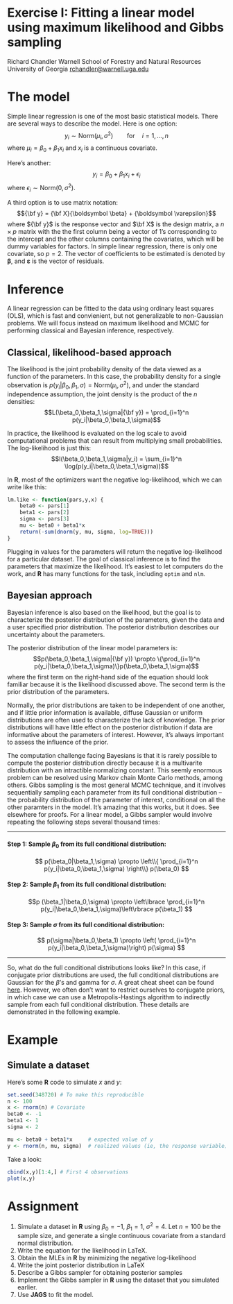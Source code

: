 Exercise I: Fitting a linear model using maximum likelihood and Gibbs sampling
================
Richard Chandler
Warnell School of Forestry and Natural Resources
University of Georgia
<rchandler@warnell.uga.edu>


# The model

Simple linear regression is one of the most basic statistical
models. There are several ways to describe the model. Here is one
option:
$$y_i \sim \mathrm{Norm}(\mu_i,\sigma^2) \qquad \mathrm{for} \quad i=1,\dots,n $$
where $\mu_i = \beta_0 + \beta_1 x_i$ and $x_i$ is a continuous covariate.

Here's another:
$$y_i = \beta_0 + \beta_1 x_i + \epsilon_i$$
where $\epsilon_i \sim \mathrm{Norm}(0, \sigma^2)$.

A third option is to use matrix notation: 
$${\bf y} = {\bf X}{\boldsymbol \beta} + {\boldsymbol \varepsilon}$$
where ${\bf y}$ is the response vector and $\bf X$ is the design
matrix, a $n \times p$ matrix with the the first column being a vector
of 1's corresponding to the intercept and the other columns containing
the covariates, which will be dummy variables for
factors. In simple linear regression, there is only one covariate, so
$p=2$. The vector of coefficients to be estimated is denoted by
$\boldsymbol \beta$, and $\boldsymbol \varepsilon$ is the vector of
residuals.

# Inference

A linear regression can be fitted to the data using ordinary least
squares (OLS), which is fast and convienient, but not generalizable to
non-Gaussian problems. We will focus instead on maximum likelihood and
MCMC for performing classical and Bayesian inference, respectively. 


## Classical, likelihood-based approach

The likelihood is the joint probability density of the data viewed as
a function of the parameters. In this case, the probability density
for a single observation is 
$p(y_i|\beta_0,\beta_1,\sigma)=\mathrm{Norm}(\mu_i,\sigma^2)$, and
under the standard independence assumption, the
joint density is the product of the $n$ densities:
$$L(\beta_0,\beta_1,\sigma|{\bf y}) = \prod_{i=1}^n
p(y_i|\beta_0,\beta_1,\sigma)$$


In practice, the likelihood is evaluated on the log scale to avoid
computational problems that can result from multiplying small
probabilities. The log-likelihood is just this:
$$l(\beta_0,\beta_1,\sigma|y_i) = \sum_{i=1}^n
\log(p(y_i|\beta_0,\beta_1,\sigma))$$


In __R__, most of the optimizers want the negative log-likelihood,
which we can write like this:
```R
lm.like <- function(pars,y,x) {
    beta0 <- pars[1]
    beta1 <- pars[2]
    sigma <- pars[3]
    mu <- beta0 + beta1*x
    return(-sum(dnorm(y, mu, sigma, log=TRUE)))
}
```

Plugging in values for the parameters will return the negative
log-likelihood for a particular dataset. The goal of classical
inference is to find the parameters that maximize the
likelihood. It's easiest to let computers do the work, and __R__ has
many functions for the task, including `optim` and `nlm`.


## Bayesian approach

Bayesian inference is also based on the likelihood, but
the goal is to characterize the posterior distribution of the
parameters, given the data and a user specified prior
distribution. The posterior distribution describes our uncertainty
about the parameters.

The posterior distribution of the linear model parameters is:
$$p(\beta_0,\beta_1,\sigma|{\bf y}) \propto \{\prod_{i=1}^n
p(y_i|\beta_0,\beta_1,\sigma)\}p(\beta_0,\beta_1,\sigma)$$
where the first term on the right-hand side of the equation should
look familiar because it is the likelihood discussed above. The second
term is the prior distribution of the parameters. 

Normally, the prior
distributions are taken to be independent of one another, and if
little prior information is available, diffuse Gaussian or uniform
distributions are often used to characterize the lack of
knowledge. The prior distributions will have little effect on
the posterior distribution if data are informative about the
parameters of interest. However, it's always important to assess the
influence of the prior.

The computation challenge facing Bayesians is that it is rarely
possible to compute the posterior distribution directly because it is
a multivarite distribution with an intractible normalizing
constant. This seemly enormous problem can be resolved using Markov
chain Monte Carlo methods, among others. Gibbs sampling is the most
general MCMC technique, and it involves sequentially sampling each
parameter from its full conditional distribution -- the probability
distribution of the parameter of interest, conditional on all the
other paramters in the model. It's amazing that this works, but it
does. See elsewhere for proofs. For a linear model, a Gibbs sampler
would involve repeating the following steps several thousand times:

***
#### Step 1: Sample $\beta_0$ from its full conditional distribution:

$$
p(\beta_0|\beta_1,\sigma) \propto \left\\{ \prod_{i=1}^n
p(y_i|\beta_0,\beta_1,\sigma) \right\\} p(\beta_0)
$$

#### Step 2: Sample $\beta_1$ from its full conditional distribution:

$$p
(\beta_1|\beta_0,\sigma) \propto \left\lbrace \prod_{i=1}^n
p(y_i|\beta_0,\beta_1,\sigma)\left\rbrace p(\beta_1)
$$

#### Step 3: Sample $\sigma$ from its full conditional distribution:

$$
p(\sigma|\beta_0,\beta_1) \propto \left( \prod_{i=1}^n
p(y_i|\beta_0,\beta_1,\sigma)\right) p(\sigma)
$$

***

So, what do the full conditional distributions looks like? In this
case, if conjugate prior distributions are used, the full conditional
distributions are Gaussian for the $\beta$'s and gamma for
$\sigma$. A great cheat sheet can be
found
[here](https://en.wikipedia.org/wiki/Conjugate_prior#Table_of_conjugate_distributions). 
However, we often don't want to restrict ourselves to conjugate priors,
in which case we can use a Metropolis-Hastings algorithm to indirectly
sample from each full conditional distribution. These details are
demonstrated in the following example.




# Example

## Simulate a dataset


Here's some **R** code to simulate $x$ and $y$:

```R
set.seed(348720) # To make this reproducible
n <- 100
x <- rnorm(n) # Covariate
beta0 <- -1
beta1 <- 1
sigma <- 2

mu <- beta0 + beta1*x     # expected value of y
y <- rnorm(n, mu, sigma)  # realized values (ie, the response variable)
```



Take a look:
```R
cbind(x,y)[1:4,] # First 4 observations
plot(x,y)
```




# Assignment


1. Simulate a dataset in **R** using $\beta_0=-1$, $\beta_1=1$,
    $\sigma^2=4$. Let $n=100$ be the sample size, and generate a
    single continuous covariate from a standard normal distribution.
2. Write the equation for the likelihood in LaTeX.
3. Obtain the MLEs in **R** by minimizing the negative log-likelihood
4. Write the joint posterior distribution in LaTeX
5. Describe a Gibbs sampler for obtaining posterior samples
6. Implement the Gibbs sampler in **R** using the dataset that
    you simulated earlier.
7. Use **JAGS** to fit the model.




